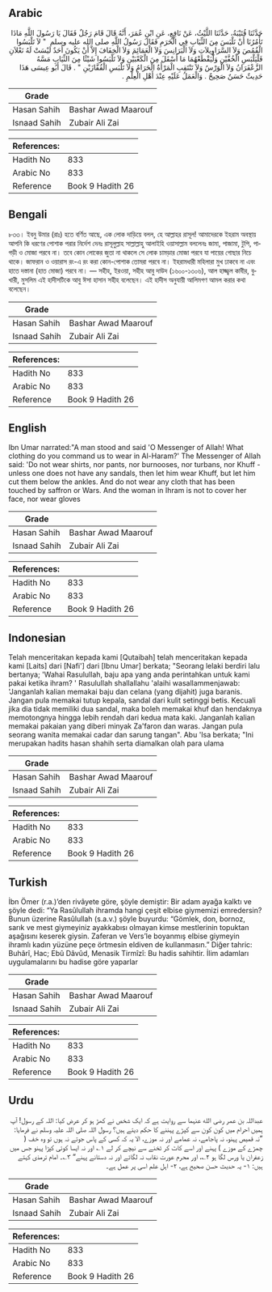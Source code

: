 ## Arabic


<div dir="rtl" lang="ar" style={{fontSize:'larger',backgroundColor:'#f8f9fa',padding:20}}>
حَدَّثَنَا قُتَيْبَةُ، حَدَّثَنَا اللَّيْثُ، عَنْ نَافِعٍ، عَنِ ابْنِ عُمَرَ، أَنَّهُ قَالَ قَامَ رَجُلٌ فَقَالَ يَا رَسُولَ اللَّهِ مَاذَا تَأْمُرُنَا أَنْ نَلْبَسَ مِنَ الثِّيَابِ فِي الْحَرَمِ فَقَالَ رَسُولُ اللَّهِ صلى الله عليه وسلم ‏ "‏ لاَ تَلْبَسُوا الْقُمُصَ وَلاَ السَّرَاوِيلاَتِ وَلاَ الْبَرَانِسَ وَلاَ الْعَمَائِمَ وَلاَ الْخِفَافَ إِلاَّ أَنْ يَكُونَ أَحَدٌ لَيْسَتْ لَهُ نَعْلاَنِ فَلْيَلْبَسِ الْخُفَّيْنِ وَلْيَقْطَعْهُمَا مَا أَسْفَلَ مِنَ الْكَعْبَيْنِ وَلاَ تَلْبَسُوا شَيْئًا مِنَ الثِّيَابِ مَسَّهُ الزَّعْفَرَانُ وَلاَ الْوَرْسُ وَلاَ تَنْتَقِبِ الْمَرْأَةُ الْحَرَامُ وَلاَ تَلْبَسِ الْقُفَّازَيْنِ ‏"‏ ‏.‏ قَالَ أَبُو عِيسَى هَذَا حَدِيثٌ حَسَنٌ صَحِيحٌ ‏.‏ وَالْعَمَلُ عَلَيْهِ عِنْدَ أَهْلِ الْعِلْمِ ‏.‏
</div>
<div style={{backgroundColor:'#f8f9fa',padding:20, marginBottom: 10}}><table> <thead> <tr> <th>Grade</th> <th></th> </tr> </thead> <tbody> <tr><td>Hasan Sahih</td><td>Bashar Awad Maarouf</td></tr><tr><td>Isnaad Sahih</td><td>Zubair Ali Zai</td></tr></tbody></table><table> <thead> <tr> <th>References:</th> <th></th> </tr> </thead> <tbody><tr><td>Hadith No</td><td>833</td></tr><tr><td>Arabic No</td><td>833</td></tr><tr><td>Reference</td><td>Book 9 Hadith 26</td></tr></tbody></table></div>

## Bengali


<div dir="ltr" lang="bn" style={{fontSize:'larger',backgroundColor:'#f8f9fa',padding:20}}>
৮৩৩। ইবনু উমার (রাঃ) হতে বর্ণিত আছে, এক লোক দাড়িয়ে বলল, হে আল্লাহর রাসূল! আমাদেরকে ইহরাম অবস্থায় আপনি কি ধরণের পোশাক পরার নির্দেশ দেনঃ রাসূলুল্লাহ সাল্লাল্লাহু আলাইহি ওয়াসাল্লাম বললেনঃ জামা, পাজামা, টুপি, পাগড়ী ও মোজা পরবে না। তবে কোন লোকের জুতা না থাকলে সে লোক চামড়ার মোজা পরবে যা পায়ের গোছার নিচে থাকে। জাফরান ও ওয়ারাস রং-এ রং করা কোন-পোশাক তোমরা পরবে না। ইহরামধারী মহিলারা মুখ ঢাকবে না এবং হাতে দস্তানা (হাত মোজা) পরবে না। — সহীহ, ইরওয়া, সহীহ আবু দাউদ (১৬০০-১৩০৬), আল হাজ্জ্বল কাবীর, বুখারী, মুসলিম এই হাদীসটিকে আবু ঈসা হাসান সহীহ বলেছেন। এই হাদীস অনুযায়ী আলিমগণ আমল করার কথা বলেছেন।
</div>
<div style={{backgroundColor:'#f8f9fa',padding:20, marginBottom: 10}}><table> <thead> <tr> <th>Grade</th> <th></th> </tr> </thead> <tbody> <tr><td>Hasan Sahih</td><td>Bashar Awad Maarouf</td></tr><tr><td>Isnaad Sahih</td><td>Zubair Ali Zai</td></tr></tbody></table><table> <thead> <tr> <th>References:</th> <th></th> </tr> </thead> <tbody><tr><td>Hadith No</td><td>833</td></tr><tr><td>Arabic No</td><td>833</td></tr><tr><td>Reference</td><td>Book 9 Hadith 26</td></tr></tbody></table></div>

## English


<div dir="ltr" lang="en" style={{fontSize:'larger',backgroundColor:'#f8f9fa',padding:20}}>
Ibn Umar narrated:"A man stood and said 'O Messenger of Allah! What clothing do you command us to wear in Al-Haram?' The Messenger of Allah said: 'Do not wear shirts, nor pants, nor burnooses, nor turbans, nor Khuff - unless one does not have any sandals, then let him wear Khuff, but let him cut them below the ankles. And do not wear any cloth that has been touched by saffron or Wars. And the woman in Ihram is not to cover her face, nor wear gloves
</div>
<div style={{backgroundColor:'#f8f9fa',padding:20, marginBottom: 10}}><table> <thead> <tr> <th>Grade</th> <th></th> </tr> </thead> <tbody> <tr><td>Hasan Sahih</td><td>Bashar Awad Maarouf</td></tr><tr><td>Isnaad Sahih</td><td>Zubair Ali Zai</td></tr></tbody></table><table> <thead> <tr> <th>References:</th> <th></th> </tr> </thead> <tbody><tr><td>Hadith No</td><td>833</td></tr><tr><td>Arabic No</td><td>833</td></tr><tr><td>Reference</td><td>Book 9 Hadith 26</td></tr></tbody></table></div>

## Indonesian


<div dir="ltr" lang="id" style={{fontSize:'larger',backgroundColor:'#f8f9fa',padding:20}}>
Telah menceritakan kepada kami [Qutaibah] telah menceritakan kepada kami [Laits] dari [Nafi'] dari [Ibnu Umar] berkata; "Seorang lelaki berdiri lalu bertanya; 'Wahai Rasulullah, baju apa yang anda perintahkan untuk kami pakai ketika ihram? ' Rasulullah shallallahu 'alaihi wasallammenjawab: 'Janganlah kalian memakai baju dan celana (yang dijahit) juga baranis. Jangan pula memakai tutup kepala, sandal dari kulit setinggi betis. Kecuali jika dia tidak memiliki dua sandal, maka boleh memakai khuf dan hendaknya memotongnya hingga lebih rendah dari kedua mata kaki. Janganlah kalian memakai pakaian yang diberi minyak Za'faron dan waras. Jangan pula seorang wanita memakai cadar dan sarung tangan". Abu 'Isa berkata; "Ini merupakan hadits hasan shahih serta diamalkan olah para ulama
</div>
<div style={{backgroundColor:'#f8f9fa',padding:20, marginBottom: 10}}><table> <thead> <tr> <th>Grade</th> <th></th> </tr> </thead> <tbody> <tr><td>Hasan Sahih</td><td>Bashar Awad Maarouf</td></tr><tr><td>Isnaad Sahih</td><td>Zubair Ali Zai</td></tr></tbody></table><table> <thead> <tr> <th>References:</th> <th></th> </tr> </thead> <tbody><tr><td>Hadith No</td><td>833</td></tr><tr><td>Arabic No</td><td>833</td></tr><tr><td>Reference</td><td>Book 9 Hadith 26</td></tr></tbody></table></div>

## Turkish


<div dir="ltr" lang="tr" style={{fontSize:'larger',backgroundColor:'#f8f9fa',padding:20}}>
İbn Ömer (r.a.)’den rivâyete göre, şöyle demiştir: Bir adam ayağa kalktı ve şöyle dedi: “Ya Rasûlullah ihramda hangi çeşit elbise giymemizi emredersin? Bunun üzerine Rasûlullah (s.a.v.) şöyle buyurdu: “Gömlek, don, bornoz, sarık ve mest giymeyiniz ayakkabısı olmayan kimse mestlerinin topuktan aşağısını keserek giysin. Zaferan ve Vers’le boyanmış elbise giymeyin ihramlı kadın yüzüne peçe örtmesin eldiven de kullanmasın.” Diğer tahric: Buhârî, Hac; Ebû Dâvûd, Menasik Tirmîzî: Bu hadis sahihtir. İlim adamları uygulamalarını bu hadise göre yaparlar
</div>
<div style={{backgroundColor:'#f8f9fa',padding:20, marginBottom: 10}}><table> <thead> <tr> <th>Grade</th> <th></th> </tr> </thead> <tbody> <tr><td>Hasan Sahih</td><td>Bashar Awad Maarouf</td></tr><tr><td>Isnaad Sahih</td><td>Zubair Ali Zai</td></tr></tbody></table><table> <thead> <tr> <th>References:</th> <th></th> </tr> </thead> <tbody><tr><td>Hadith No</td><td>833</td></tr><tr><td>Arabic No</td><td>833</td></tr><tr><td>Reference</td><td>Book 9 Hadith 26</td></tr></tbody></table></div>

## Urdu


<div dir="rtl" lang="ur" style={{fontSize:'larger',backgroundColor:'#f8f9fa',padding:20}}>
عبداللہ بن عمر رضی الله عنہما سے روایت ہے کہ ایک شخص نے کھڑ ہو کر عرض کیا: اللہ کے رسول! آپ ہمیں احرام میں کون کون سے کپڑے پہننے کا حکم دیتے ہیں؟ رسول اللہ صلی اللہ علیہ وسلم نے فرمایا: ”نہ قمیص پہنو، نہ پاجامے، نہ عمامے اور نہ موزے، الا یہ کہ کسی کے پاس جوتے نہ ہوں تو وہ خف ( چمڑے کے موزے ) پہنے اور اسے کاٹ کر ٹخنے سے نیچے کر لے ۱؎ اور نہ ایسا کوئی کپڑا پہنو جس میں زعفران یا ورس لگا ہو ۲؎، اور محرم عورت نقاب نہ لگائے اور نہ دستانے پہنے“ ۳؎۔ امام ترمذی کہتے ہیں: ۱- یہ حدیث حسن صحیح ہے، ۲- اہل علم اسی پر عمل ہے۔
</div>
<div style={{backgroundColor:'#f8f9fa',padding:20, marginBottom: 10}}><table> <thead> <tr> <th>Grade</th> <th></th> </tr> </thead> <tbody> <tr><td>Hasan Sahih</td><td>Bashar Awad Maarouf</td></tr><tr><td>Isnaad Sahih</td><td>Zubair Ali Zai</td></tr></tbody></table><table> <thead> <tr> <th>References:</th> <th></th> </tr> </thead> <tbody><tr><td>Hadith No</td><td>833</td></tr><tr><td>Arabic No</td><td>833</td></tr><tr><td>Reference</td><td>Book 9 Hadith 26</td></tr></tbody></table></div>